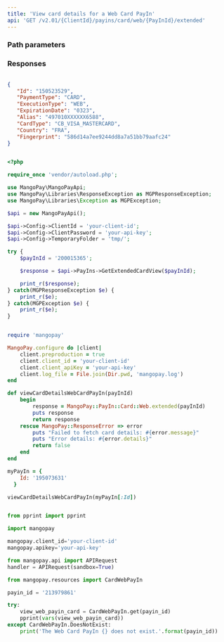 ```yaml
---
title: 'View card details for a Web Card PayIn'  
api: 'GET /v2.01/{ClientId}/payins/card/web/{PayInId}/extended'  
---
```


  

### Path parameters  

<PayInId />  

### Responses  

<AccordionGroup><Accordion title="200">  

<IdResponse />  

<PaymentType2Response />  

<ExecutionTypeResponse />  

<ExpirationDate1Response />  

<AliasResponse />  

<CardTypeResponse />  

<Country4Response />  

<FingerprintResponse /></Accordion></AccordionGroup>  

<ResponseExample>  

```json 200   

{
   "Id": "150523529",
   "PaymentType": "CARD",
   "ExecutionType": "WEB",
   "ExpirationDate": "0323",
   "Alias": "497010XXXXXX6588",
   "CardType": "CB_VISA_MASTERCARD",
   "Country": "FRA",
   "Fingerprint": "586d14a7ee9244dd8a7a51bb79aafc24"
}  

 ```  

</ResponseExample>  

<RequestExample>  
  
```php PHP  

<?php 

require_once 'vendor/autoload.php';

use MangoPay\MangoPayApi;
use MangoPay\Libraries\ResponseException as MGPResponseException;
use MangoPay\Libraries\Exception as MGPException;

$api = new MangoPayApi();

$api->Config->ClientId = 'your-client-id';
$api->Config->ClientPassword = 'your-api-key';
$api->Config->TemporaryFolder = 'tmp/';

try {
    $payInId = '200015365';

    $response = $api->PayIns->GetExtendedCardView($payInId);

    print_r($response);
} catch(MGPResponseException $e) {
    print_r($e);
} catch(MGPException $e) {
    print_r($e);
}  
```  

  
```ruby Ruby  

require 'mangopay'

MangoPay.configure do |client|
    client.preproduction = true
    client.client_id = 'your-client-id'
    client.client_apiKey = 'your-api-key'
    client.log_file = File.join(Dir.pwd, 'mangopay.log')
end

def viewCardDetailsWebCardPayIn(payInId)
    begin
        response = MangoPay::PayIn::Card::Web.extended(payInId)
        puts response
        return response
    rescue MangoPay::ResponseError => error
        puts "Failed to fetch card details: #{error.message}"
        puts "Error details: #{error.details}"
        return false
    end
end

myPayIn = {
    Id: '195073631'
  }

viewCardDetailsWebCardPayIn(myPayIn[:Id])  
```  

  
```python Python  

from pprint import pprint

import mangopay

mangopay.client_id='your-client-id'
mangopay.apikey='your-api-key'

from mangopay.api import APIRequest
handler = APIRequest(sandbox=True)

from mangopay.resources import CardWebPayIn

payin_id = '213979861'

try: 
    view_web_payin_card = CardWebPayIn.get(payin_id)
    pprint(vars(view_web_payin_card))
except CardWebPayIn.DoesNotExist:
    print('The Web Card PayIn {} does not exist.'.format(payin_id))  
```  

  
</RequestExample>